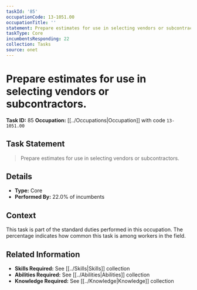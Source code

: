```yaml
---
taskId: '85'
occupationCode: 13-1051.00
occupationTitle: ''
statement: Prepare estimates for use in selecting vendors or subcontractors.
taskType: Core
incumbentsResponding: 22
collection: Tasks
source: onet
---
```

# Prepare estimates for use in selecting vendors or subcontractors.

**Task ID:** 85
**Occupation:** [[../Occupations|Occupation]] with code `13-1051.00`

## Task Statement

> Prepare estimates for use in selecting vendors or subcontractors.

## Details

- **Type:** Core
- **Performed By:** 22.0% of incumbents

## Context

This task is part of the standard duties performed in this occupation. The percentage indicates how common this task is among workers in the field.

## Related Information

- **Skills Required:** See [[../Skills|Skills]] collection
- **Abilities Required:** See [[../Abilities|Abilities]] collection
- **Knowledge Required:** See [[../Knowledge|Knowledge]] collection
